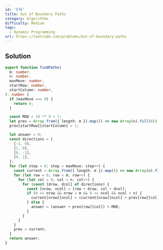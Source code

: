 ```yaml
---
id: '576'
title: Out of Boundary Paths
category: Algorithms
difficulty: Medium
tags:
  - Dynamic Programming
url: https://leetcode.com/problems/out-of-boundary-paths
---
```


## Solution

```typescript filename="solution.ts" copy
export function findPaths(
  m: number,
  n: number,
  maxMove: number,
  startRow: number,
  startColumn: number,
): number {
  if (maxMove === 0) {
    return 0;
  }

  const MOD = 10 ** 9 + 7;
  let prev = Array.from({ length: m }).map(() => new Array(n).fill(0));
  prev[startRow][startColumn] = 1;

  let answer = 0;
  const directions = [
    [-1, 0],
    [1, 0],
    [0, -1],
    [0, 1],
  ];
  for (let step = 0; step < maxMove; step++) {
    const current = Array.from({ length: m }).map(() => new Array(n).fill(0));
    for (let row = 0; row < m; row++) {
      for (let col = 0; col < n; col++) {
        for (const [drow, dcol] of directions) {
          const [nrow, ncol] = [row + drow, col + dcol];
          if (0 <= nrow && nrow < m && 0 <= ncol && ncol < n) {
            current[nrow][ncol] = (current[nrow][ncol] + prev[row][col]) % MOD;
          } else {
            answer = (answer + prev[row][col]) % MOD;
          }
        }
      }
    }
    prev = current;
  }
  return answer;
}
```
